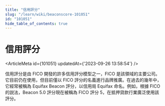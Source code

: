 ```yaml
---
title: "信用評分"
slug: "/learn/wiki/beaconscore-101051"
id: "101051"
hide_table_of_contents: true
---
```



# 信用評分

<ArticleMeta id={101051} updatedAt={'2023-09-26 13:58:54'} />
<div className='border-solid border-b border-t-0 my-4 border-[var(--ifm-color-gray-300)]' />

信用評分是由 FICO 開發的許多信用評分模型之一，FICO 是該領域的主要公司。它目前仍在使用，但目前僅以 FICO 評分的名義進行品牌推廣。在過去的幾年中，它經常被稱為 Equifax Beacon 評分，以信用局 Equifax 命名。例如，根據 FICO 的説法，Beacon 5.0 評分現在被稱為 FICO 評分 5，在抵押貸款行業廣泛使用該評分。
